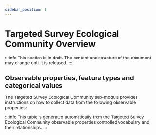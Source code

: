 ```yaml
---
sidebar_position: 1
---
```



# Targeted Survey Ecological Community Overview

:::info
This section is in draft. The content and structure of the document may change until it is released.
:::

## Observable properties, feature types and categorical values

The Targeted Survey Ecological Community sub-module provides instructions on how to collect data from the following observable properties:

<OverviewTable moduleOpCollectionUri="https://linked.data.gov.au/def/nrm/2e7e218c-c307-4dfa-9560-90d8f03e401e" />

:::info
This table is generated automatically from the Targeted Survey Ecological Community observable properties controlled vocabulary and their relationships.
:::
